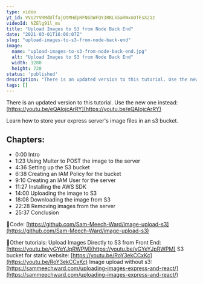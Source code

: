 ```yaml
---
type: video
yt_id: VVU2YVRMdUlfajQtMHdpRFN6bWFQY3RRLk5aRWxnOTFsX21z
videoId: NZElg91l_ms
title: "Upload Images to S3 from Node Back End"
date: "2021-03-01T16:00:07Z"
slug: "upload-images-to-s3-from-node-back-end"
image: 
  name: "upload-images-to-s3-from-node-back-end.jpg"
  alt: "Upload Images to S3 from Node Back End"
  width: 1280
  height: 720
status: 'published'
description: "There is an updated version to this tutorial. Use the new one instead: https://youtu.be/eQAIojcArRY"
tags: []
---
```


There is an updated version to this tutorial. Use the new one instead: [https://youtu.be/eQAIojcArRY](https://youtu.be/eQAIojcArRY)

Learn how to store your express server's image files in an s3 bucket.

## Chapters:

* 0:00​ Intro
* 1:23​ Using Multer to POST the image to the server
* 4:36 Setting up the S3 bucket
* 6:38 Creating an IAM Policy for the bucket
* 9:10 Creating an IAM User for the server
* 11:27 Installing the AWS SDK
* 14:00 Uploading the image to S3
* 18:08 Downloading the image from S3 
* 22:28 Removing images from the server
* 25:37 Conclusion

🔗Code:
[https://github.com/Sam-Meech-Ward/image-upload-s3](https://github.com/Sam-Meech-Ward/image-upload-s3)

🔗Other tutorials:
Upload Images Directly to S3 from Front End: [https://youtu.be/yGYeYJpRWPM](https://youtu.be/yGYeYJpRWPM)
S3 bucket for static website: [https://youtu.be/RoY3ekCCxKc](https://youtu.be/RoY3ekCCxKc)
Image upload without s3: [https://sammeechward.com/uploading-images-express-and-react/](https://sammeechward.com/uploading-images-express-and-react/)


